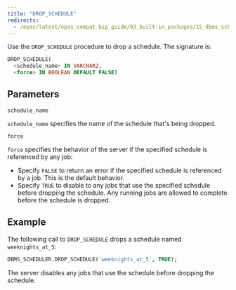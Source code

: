 ```yaml
---
title: "DROP_SCHEDULE"
redirects:
  - /epas/latest/epas_compat_bip_guide/03_built-in_packages/15_dbms_scheduler/10_drop_schedule/ #generated for docs/epas/reorg-role-use-case-mode
---
```


Use the `DROP_SCHEDULE` procedure to drop a schedule. The signature is:

```sql
DROP_SCHEDULE(
  <schedule_name> IN VARCHAR2,
  <force> IN BOOLEAN DEFAULT FALSE)
```

## Parameters

`schedule_name`

 `schedule_name` specifies the name of the schedule that's being dropped.

`force`

 `force` specifies the behavior of the server if the specified schedule is referenced by any job:

  -   Specify `FALSE` to return an error if the specified schedule is referenced by a job. This is the default behavior.
  -   Specify `TRUE` to disable to any jobs that use the specified schedule before dropping the schedule. Any running jobs are allowed to complete before the schedule is dropped.

## Example

The following call to `DROP_SCHEDULE` drops a schedule named `weeknights_at_5`:

```sql
DBMS_SCHEDULER.DROP_SCHEDULE('weeknights_at_5', TRUE);
```

The server disables any jobs that use the schedule before dropping the schedule.
